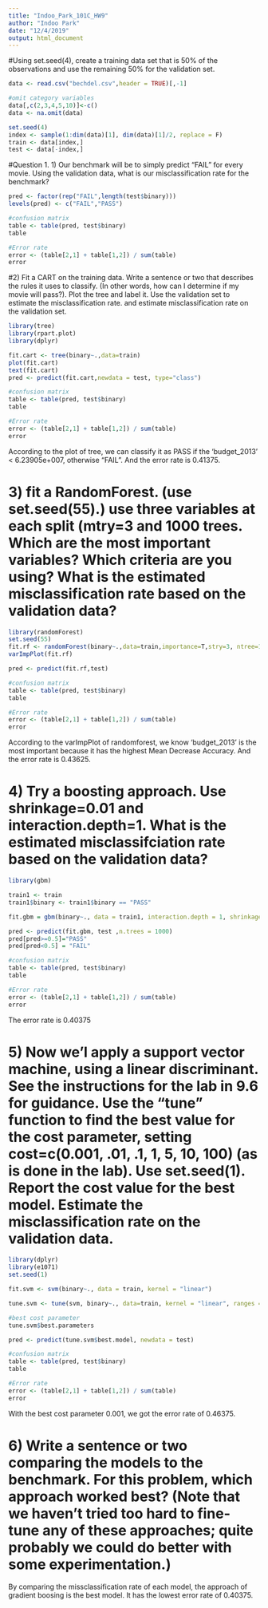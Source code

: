 ---
title: "Indoo_Park_101C_HW9"
author: "Indoo Park"
date: "12/4/2019"
output: html_document
---

#Using set.seed(4), create a training data set that is 50% of the observations and use the remaining 50% for the validation set.
```{r}
data <- read.csv("bechdel.csv",header = TRUE)[,-1]

#omit category variables
data[,c(2,3,4,5,10)]<-c()
data <- na.omit(data)

set.seed(4)
index <- sample(1:dim(data)[1], dim(data)[1]/2, replace = F)
train <- data[index,]
test <- data[-index,]
```

#Question 1. 1) Our benchmark will be to simply predict “FAIL” for every movie.  Using the validation data, what is our misclassification rate for the benchmark?
```{r}
pred <- factor(rep("FAIL",length(test$binary)))
levels(pred) <- c("FAIL","PASS")

#confusion matrix
table <- table(pred, test$binary)
table

#Error rate
error <- (table[2,1] + table[1,2]) / sum(table)
error
```


#2) Fit a CART on the training data.  Write  a sentence or two that describes the rules it uses to classify.  (In other words, how can I determine if my movie will pass?).  Plot the tree and label it.  Use the validation set to estimate the misclassification rate. and estimate misclassification rate on the validation set.
```{r}
library(tree)
library(rpart.plot)
library(dplyr)

fit.cart <- tree(binary~.,data=train) 
plot(fit.cart)
text(fit.cart) 
pred <- predict(fit.cart,newdata = test, type="class")

#confusion matrix 
table <- table(pred, test$binary)
table

#Error rate
error <- (table[2,1] + table[1,2]) / sum(table)
error
```
According to the plot of tree, we can classify it as PASS if the 'budget_2013' < 6.23905e+007, otherwise "FAIL". And the error rate is 0.41375.

# 3) fit a RandomForest. (use set.seed(55).)  use three variables at each split (mtry=3 and 1000 trees.  Which are the most important variables? Which criteria are you using?  What is the estimated misclassification rate based on the validation data? 

```{r}
library(randomForest)
set.seed(55)
fit.rf <- randomForest(binary~.,data=train,importance=T,stry=3, ntree=1000)
varImpPlot(fit.rf)

pred <- predict(fit.rf,test)

#confusion matrix 
table <- table(pred, test$binary)
table

#Error rate
error <- (table[2,1] + table[1,2]) / sum(table)
error

```
According to the varImpPlot of randomforest, we know 'budget_2013' is the most important because it has the highest Mean Decrease Accuracy. And the error rate is 0.43625.


# 4)  Try a boosting approach. Use shrinkage=0.01 and interaction.depth=1. What is the estimated misclassifciation rate based on the validation data?

```{r}
library(gbm)

train1 <- train
train1$binary <- train1$binary == "PASS"

fit.gbm = gbm(binary~., data = train1, interaction.depth = 1, shrinkage = 0.01, n.trees = 1000, distribution = "gaussian")

pred <- predict(fit.gbm, test ,n.trees = 1000)
pred[pred>=0.5]="PASS"
pred[pred<0.5] = "FAIL"

#confusion matrix 
table <- table(pred, test$binary)
table

#Error rate
error <- (table[2,1] + table[1,2]) / sum(table)
error
```
The error rate is 0.40375


# 5) Now we’l apply a support vector machine, using a linear discriminant.  See the instructions for the lab in 9.6 for guidance.  Use the “tune” function to find the best value for the cost parameter, setting cost=c(0.001, .01, .1, 1, 5, 10, 100) (as is done in the lab).  Use set.seed(1). Report the cost value for the best model.  Estimate the misclassification rate on the validation data.

```{r}
library(dplyr)
library(e1071)
set.seed(1)

fit.svm <- svm(binary~., data = train, kernel = "linear")

tune.svm <- tune(svm, binary~., data=train, kernel = "linear", ranges = list(cost=c(0.001,0.01,0.1,1,5,10,100)))

#best cost parameter
tune.svm$best.parameters

pred <- predict(tune.svm$best.model, newdata = test)

#confusion matrix 
table <- table(pred, test$binary)
table

#Error rate
error <- (table[2,1] + table[1,2]) / sum(table)
error
```
With the best cost parameter 0.001, we got the error rate of 0.46375.


# 6) Write a sentence or two comparing the models to the benchmark.  For this problem, which approach worked best? (Note that we haven’t tried too hard to fine-tune any of these approaches; quite probably we could do better with some experimentation.) 

By comparing the missclassification rate of each model, the approach of gradient boosing is the best model. 
It has the lowest error rate of 0.40375.


